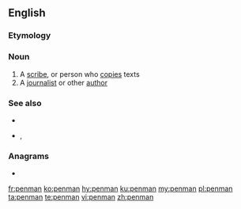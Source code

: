 ==English==

===Etymology===
{{suffix|en|pen|man}}

===Noun===
{{en-noun|penmen}}

# A [[scribe]], or person who [[copy|copies]] texts
# A [[journalist]] or other [[author]]

===See also===
* {{l|en|penmanship}}
* {{l|en|penwoman}}, {{l|en|penwomanship}}

===Anagrams===
* {{l|en|pan men}}

[[fr:penman]]
[[ko:penman]]
[[hy:penman]]
[[ku:penman]]
[[my:penman]]
[[pl:penman]]
[[ta:penman]]
[[te:penman]]
[[vi:penman]]
[[zh:penman]]